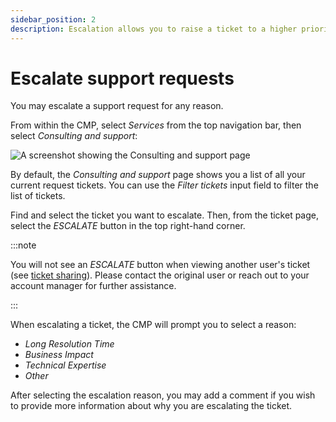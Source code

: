 ```yaml
---
sidebar_position: 2
description: Escalation allows you to raise a ticket to a higher priority
---
```


# Escalate support requests

You may escalate a support request for any reason.

From within the CMP, select _Services_ from the top navigation bar, then select _Consulting and support_:

![A screenshot showing the _Consulting and support_ page](../../.gitbook/assets/cmp-services-consulting-support.png)

By default, the _Consulting and support_ page shows you a list of all your current request tickets. You can use the _Filter tickets_ input field to filter the list of tickets.

Find and select the ticket you want to escalate. Then, from the ticket page, select the _ESCALATE_ button in the top right-hand corner.

:::note

You will not see an _ESCALATE_ button when viewing another user's ticket (see [ticket sharing](ticket-sharing.mdx)). Please contact the original user or reach out to your account manager for further assistance.

:::

When escalating a ticket, the CMP will prompt you to select a reason:

- _Long Resolution Time_
- _Business Impact_
- _Technical Expertise_
- _Other_

After selecting the escalation reason, you may add a comment if you wish to provide more information about why you are escalating the ticket.
